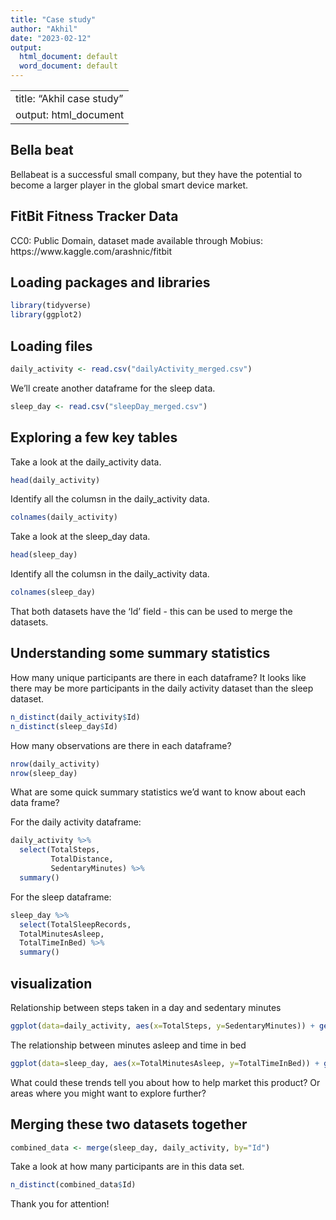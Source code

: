 ---
title: "Case study"
author: "Akhil"
date: "2023-02-12"
output:
  html_document: default
  word_document: default
---
---
title: "Akhil case study"
output: html_document
---

## Bella beat
Bellabeat is a successful small company, but they have the potential to become a larger player in the global smart device market.


## FitBit Fitness Tracker Data
CC0: Public Domain, dataset made available through Mobius:
https://www.kaggle.com/arashnic/fitbit


## Loading packages and libraries

```{r loading pack}
library(tidyverse)
library(ggplot2)
```


## Loading files

```{r}
daily_activity <- read.csv("dailyActivity_merged.csv")
```

We'll create another dataframe for the sleep data. 
```{r}
sleep_day <- read.csv("sleepDay_merged.csv")
```

## Exploring a few key tables

Take a look at the daily_activity data.
```{r}
head(daily_activity)
```

Identify all the columsn in the daily_activity data.
```{r}
colnames(daily_activity)
```

Take a look at the sleep_day data.
```{r}
head(sleep_day)
```

Identify all the columsn in the daily_activity data.
```{r}
colnames(sleep_day)
```

That both datasets have the 'Id' field - this can be used to merge the datasets.

## Understanding some summary statistics
How many unique participants are there in each dataframe? It looks like there may be more participants in the daily activity dataset than the sleep dataset.

```{r distinct users}
n_distinct(daily_activity$Id)
n_distinct(sleep_day$Id)
```

How many observations are there in each dataframe?
```{r observations}
nrow(daily_activity)
nrow(sleep_day)
```

What are some quick summary statistics we'd want to know about each data frame?

For the daily activity dataframe:
```{r}
daily_activity %>%  
  select(TotalSteps,
         TotalDistance,
         SedentaryMinutes) %>%
  summary()
```

For the sleep dataframe:
```{r}
sleep_day %>%  
  select(TotalSleepRecords,
  TotalMinutesAsleep,
  TotalTimeInBed) %>%
  summary()
```



## visualization

Relationship between steps taken in a day and sedentary minutes

```{r}
ggplot(data=daily_activity, aes(x=TotalSteps, y=SedentaryMinutes)) + geom_point()
```

The relationship between minutes asleep and time in bed

```{r}
ggplot(data=sleep_day, aes(x=TotalMinutesAsleep, y=TotalTimeInBed)) + geom_point()
```

What could these trends tell you about how to help market this product? Or areas where you might want to explore further?

## Merging these two datasets together

```{r}
combined_data <- merge(sleep_day, daily_activity, by="Id")
```

Take a look at how many participants are in this data set.

```{r}
n_distinct(combined_data$Id)
```
Thank you for attention!


